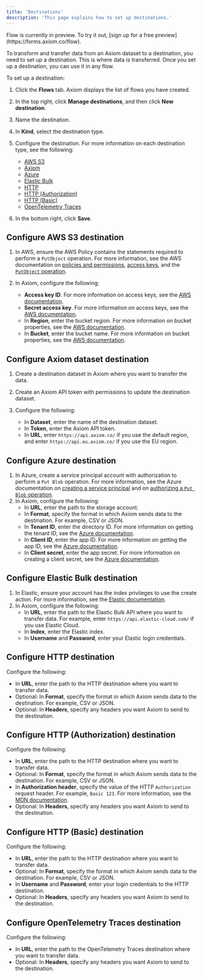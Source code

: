 ```yaml
---
title: 'Destinations'
description: 'This page explains how to set up destinations.'
---
```


<Note>
Flow is currently in preview. To try it out, [sign up for a free preview](https://forms.axiom.co/flow).
</Note>

To transform and transfer data from an Axiom dataset to a destination, you need to set up a destination. This is where data is transferred. Once you set up a destination, you can use it in any flow.

To set up a destination:
1. Click the **Flows** tab. Axiom displays the list of flows you have created.
2. In the top right, click **Manage destinations**, and then click **New destination**.
3. Name the destination.
4. In **Kind**, select the destination type.
5. Configure the destination. For more information on each destination type, see the following:

    - [AWS S3](#configure-aws-s3-destination)
    - [Axiom](#configure-axiom-dataset-destination)
    - [Azure](#configure-azure-destination)
    - [Elastic Bulk](#configure-elastic-bulk-destination)
    - [HTTP](#configure-http-destination)
    - [HTTP (Authorization)](#configure-http-authorization-destination)
    - [HTTP (Basic)](#configure-http-basic-destination)
    - [OpenTelemetry Traces](#configure-opentelemetry-traces-destination)

6. In the bottom right, click **Save**.

## Configure AWS S3 destination

1. In AWS, ensure the AWS Policy contains the statements required to perform a `PutObject` operation. For more information, see the AWS documentation on [policies and permissions](https://docs.aws.amazon.com/IAM/latest/UserGuide/access_policies.html), [access keys](https://docs.aws.amazon.com/IAM/latest/UserGuide/id_credentials_access-keys.html), and the [`PutObject` operation](https://docs.aws.amazon.com/AmazonS3/latest/API/API_PutObject.html).
2. In Axiom, configure the following:

    - **Access key ID**. For more information on access keys, see the [AWS documentation](https://docs.aws.amazon.com/IAM/latest/UserGuide/id_credentials_access-keys.html).
    - **Secret access key**. For more information on access keys, see the [AWS documentation](https://docs.aws.amazon.com/IAM/latest/UserGuide/id_credentials_access-keys.html).
    - In **Region**, enter the bucket region. For more information on bucket properties, see the [AWS documentation](https://docs.aws.amazon.com/AmazonS3/latest/userguide/view-bucket-properties.html).
    - In **Bucket**, enter the bucket name. For more information on bucket properties, see the [AWS documentation](https://docs.aws.amazon.com/AmazonS3/latest/userguide/view-bucket-properties.html).

## Configure Axiom dataset destination

1. Create a destination dataset in Axiom where you want to transfer the data.
2. Create an Axiom API token with permissions to update the destination dataset.
3. Configure the following:

    - In **Dataset**, enter the name of the destination dataset.
    - In **Token**, enter the Axiom API token.
    - In **URL**, enter `https://api.axiom.co/` if you use the default region, and enter `https://api.eu.axiom.co/` if you use the EU region.

## Configure Azure destination

1. In Azure, create a service principal account with authorization to perform a `Put Blob` operation. For more information, see the Azure documentation on [creating a service principal](https://learn.microsoft.com/en-us/entra/identity-platform/howto-create-service-principal-portal) and on [authorizing a `Put Blob` operation](https://learn.microsoft.com/en-us/rest/api/storageservices/put-blob?tabs=microsoft-entra-id#authorization).
2. In Axiom, configure the following:
    - In **URL**, enter the path to the storage account.
    - In **Format**, specify the format in which Axiom sends data to the destination. For example, CSV or JSON.
    - In **Tenant ID**, enter the directory ID. For more information on getting the tenant ID, see the [Azure documentation](https://learn.microsoft.com/en-us/entra/identity-platform/howto-create-service-principal-portal#sign-in-to-the-application).
    - In **Client ID**, enter the app ID. For more information on getting the app ID, see the [Azure documentation](https://learn.microsoft.com/en-us/entra/identity-platform/howto-create-service-principal-portal#sign-in-to-the-application).
    - In **Client secret**, enter the app secret. For more information on creating a client secret, see the [Azure documentation](https://learn.microsoft.com/en-us/entra/identity-platform/howto-create-service-principal-portal#option-3-create-a-new-client-secret).

## Configure Elastic Bulk destination

1. In Elastic, ensure your account has the index privileges to use the create action. For more information, see the [Elastic documentation](https://www.elastic.co/guide/en/elasticsearch/reference/current/docs-bulk.html#docs-bulk-api-prereqs).
2. In Axiom, configure the following:
    - In **URL**, enter the path to the Elastic Bulk API where you want to transfer data. For example, enter `https://api.elastic-cloud.com/` if you use Elastic Cloud.
    - In **Index**, enter the Elastic index.
    - In **Username** and **Password**, enter your Elastic login credentials.

## Configure HTTP destination

Configure the following:

- In **URL**, enter the path to the HTTP destination where you want to transfer data.
- Optional: In **Format**, specify the format in which Axiom sends data to the destination. For example, CSV or JSON.
- Optional: In **Headers**, specify any headers you want Axiom to send to the destination.

## Configure HTTP (Authorization) destination

Configure the following:

- In **URL**, enter the path to the HTTP destination where you want to transfer data.
- Optional: In **Format**, specify the format in which Axiom sends data to the destination. For example, CSV or JSON.
- In **Authorization header**, specify the value of the HTTP `Authorization` request header. For example, `Basic 123`. For more information, see the [MDN documentation](https://developer.mozilla.org/en-US/docs/Web/HTTP/Headers/Authorization).
- Optional: In **Headers**, specify any headers you want Axiom to send to the destination.

## Configure HTTP (Basic) destination

Configure the following:

- In **URL**, enter the path to the HTTP destination where you want to transfer data.
- Optional: In **Format**, specify the format in which Axiom sends data to the destination. For example, CSV or JSON.
- In **Username** and **Password**, enter your login credentials to the HTTP destination.
- Optional: In **Headers**, specify any headers you want Axiom to send to the destination.

## Configure OpenTelemetry Traces destination

Configure the following:

- In **URL**, enter the path to the OpenTelemetry Traces destination where you want to transfer data.
- Optional: In **Headers**, specify any headers you want Axiom to send to the destination.